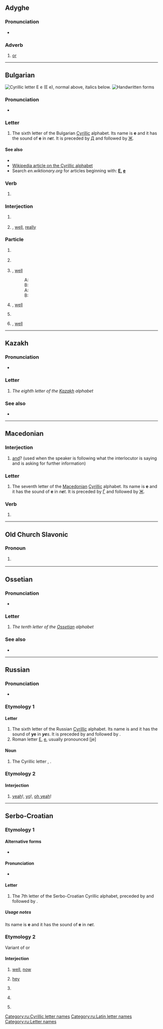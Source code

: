 {{also|Ҽ|Ҿ|Appendix:Variations of "e"}}
{{character info/new}}
==Adyghe==

===Pronunciation===
* {{IPA|ady|[ja]}}

===Adverb===
{{ady-adv}}

# [[or]]
#: {{ux|ady|кӏо '''е''' чъэ|go '''or''' run|inline=y}}

----

==Bulgarian==
[[File:Cyrillic E.png|thumb|right|Cyrillic letter '''Е е'''<br/>
(''Е е''), normal above, italics below.]]
[[File:06-Russian alphabet-Е е.svg|thumb|Handwritten forms]]

===Pronunciation===
* {{IPA|bg|/ɛ/}}

===Letter===
{{head|bg|letter|lower case||upper case|Е}}

# The sixth letter of the Bulgarian [[Cyrillic]] alphabet. Its name is '''е''' {{IPAchar|/ɛ/}} and it has the sound of '''e''' in ''n'''e'''t''. It is preceded by [[д|Д]] and followed by [[ж|Ж]].

====See also====
* {{l|bg|ѣ|Ѣ, ѣ}}
* [[w:Cyrillic alphabet|Wikipedia article on the Cyrillic alphabet]]
* Search ''en.wiktionary.org'' for articles beginning with: '''[http://en.wiktionary.org/w/index.php?title=Special%3AAllpages&from=%D0%95&namespace=0 Е], [http://en.wiktionary.org/w/index.php?title=Special%3AAllpages&from=%D0%B5&namespace=0 е]'''

===Verb===
{{head|bg|verb form}}

# {{infl of|bg|съм||3s|pres|ind}}

===Interjection===
{{head|bg|interjection|tr=e|sc=Cyrl}}

# {{non-gloss|used to express indignation, dissatisfaction, irritation, annoyance}}
#: {{ux|bg|'''Е''', прекаляваш!|You've crossed the line!|inline=y}}
#: {{ux|bg|'''Е''', то бива, бива, ама...|Really, that's the limit...|inline=y}}
# {{non-gloss|used to express surprise}}, [[well#Interjection|well]], [[really#Interjection|really]]
#: {{ux|bg|'''Е'''! Чухте ли я какво каза!|Did you hear what she said!|inline=y}}

===Particle===
{{head|bg|particle|tr=e|sc=Cyrl}}

# {{non-gloss|used to ask for elaboration}}
#: {{ux|bg|'''Е''', и после?|And then?/So?|inline=y}}
#: {{ux|bg|'''Е''', та какво?|Well, what of that?/So what?|inline=y}}
# {{non-gloss|used to emphasize a question word}}
#: {{ux|bg|'''Е''', как можа?|How could you?|inline=y}}
#: {{ux|bg|'''Е''', какво ще правим сега?|And what are we going to do now?|inline=y}}
# {{non-gloss|used to agree to something, rather unwillingly}}, [[well#Interjection|well]]
#: A: {{ux|bg|Много е скъпа тая рокля.|This dress is very expensive.|inline=y}}
#: B: {{ux|bg|'''Е''', скъпа е, но е много хубава.|Well, it is expensive, but it's very nice.|inline=y}}
#: A: {{ux|bg|Много си сгрешила, като си постъпила така.|You've made a big mistake by acting like that.|inline=y}}
#: B: {{ux|bg|'''Е''', да, сгреших...|Well, yes, I have...|inline=y}}
# {{non-gloss|used to express that one is waiting for somebody to say something}}, [[well#Interjection|well]]
#: {{ux|bg|'''Е''', чакам отговора ти.|Well, I'm waiting for your answer.|inline=y}}
# {{non-gloss|used to change the subject}}
#: {{ux|bg|'''Е''', нека оставим тази тема настрана.|Let's drop this subject.|inline=y}}
# {{non-gloss|used to mark the end of a conversation}}, [[well#Interjection|well]]
#: {{ux|bg|'''Е''', по-добре да тръгвам.|Well, I'd better be going now.|inline=y}}

----

==Kazakh==

===Pronunciation===
* {{qualifier|phoneme}} {{IPA|kk|/ʲe/}}

===Letter===
{{head|kk|letter|sc=Cyrl|lower case||upper case|Е}}

# ''The eighth letter of the [[Kazakh]] alphabet''

===See also===
* {{list:Cyrillic script letters/kk}}

----

==Macedonian==

===Interjection===
{{head|mk|interjection}}

# [[and]]? (used when the speaker is following what the interlocutor is saying and is asking for further information)

===Letter===
{{head|mk|letter|lower case||upper case|Е}}

# The seventh letter of the [[Macedonian]] [[Cyrillic]] alphabet. Its name is '''е''' {{IPAchar|/ɛ/}} and it has the sound of '''e''' in ''n'''e'''t''. It is preceded by [[ѓ|Ѓ]] and followed by [[ж|Ж]].

===Verb===
{{head|mk|verb form}}

# {{inflection of|mk|сум||3|s|pres}}

----

==Old Church Slavonic==

===Pronoun===
{{head|cu|pronoun}}

# {{inflection of|cu|и||nom|n|s}}
#:{{uxi|cu|ты же възмѝ же́злъ твой, и҆ прострѝ рꙋкꙋ твою на́ море, и҆ раздѣли '''е҆̀'''.|But lift thou up thy rod, and stretch out thine hand over the sea, and divide '''it''' ("Exodus", 14:16 // "Ostrog Bible", 1581)}}

----

==Ossetian==

===Pronunciation===
* {{qualifier|phoneme}} {{IPA|os|/e/}}

===Letter===
{{head|os|letter|sc=Cyrl|upper case|Е}}

# ''The tenth letter of the [[Ossetian]] alphabet''

===See also===
* {{list:Cyrillic script letters/os}}

----

==Russian==

===Pronunciation===
* {{ru-IPA}}

===Etymology 1===

====Letter====
{{head|ru|letter|lower case||upper case|Е}}

# The sixth letter of the Russian [[Cyrillic]] alphabet. Its name is {{m|ru|е}} and it has the sound of '''ye''' in '''''ye'''s''. It is preceded by {{m|ru|д|Д}} and followed by {{m|ru|ё|Ё}}.
# Roman letter [[E]], [[e]], usually pronounced [je]

====Noun====
{{ru-noun||n-in|-}}

# The Cyrillic letter {{m|ru|е|Е}}, {{m|ru|е}}.

===Etymology 2===

====Interjection====
{{head|ru|interjection|head=е!}}

# {{lb|ru|slang}} [[yeah]]!, [[yo]]!, [[oh yeah]]!
#: {{uxi|ru|[[всё|Всё]] [[кру́то]] '''е'''!|Awesome, yeah!}}

[[Category:ru:Cyrillic letter names]]
[[Category:ru:Latin letter names]]
[[Category:ru:Letter names]]

----

==Serbo-Croatian==

===Etymology 1===

====Alternative forms====
* {{sense|uppercase}} {{l|sh|Е|sc=Cyrl}}

====Pronunciation====
* {{qualifier|phoneme}} {{IPA|sh|/e/}}

====Letter====
{{sh-letter}}

# The 7th letter of the Serbo-Croatian Cyrillic alphabet, preceded by {{l|sh|ђ|sc=Cyrl}} and followed by {{l|sh|ж|sc=Cyrl}}.

=====Usage notes=====
Its name is '''е''' {{IPAchar|/e/}} and it has the sound of '''e''' in ''n'''e'''t''.

===Etymology 2===
Variant of {{m|sh|еј}} or {{m|sh|хеј}}

====Interjection====
{{sh-interjection}}

# {{lb|sh|rare}} [[well]], [[now]]
# {{lb|sh|informal|at the beginning of the sentence}} [[hey]]
# {{lb|sh|informal|at the beginning of the sentence}} {{non-gloss|Used to emphasize the sentence}}
#: {{ux|sh|'''Е''', шта има?|'''Hey''', what's up?|inline=y}}
# {{lb|sh|informal|at the beginning of the sentence}} {{non-gloss|Used to express surprise}}
#: {{ux|sh|'''Е''', откуд ти?|'''Hey''', where did you come from?|inline=y}}
# {{lb|sh|informal|at the beginning of the sentence}} {{non-gloss|Used to get attention or change the topic of conversation, especially if followed by {{m|sh|а||and; but}}}}
#: {{ux|sh|'''Е''', а види ово.|'''And''' look at this.|inline=y}}